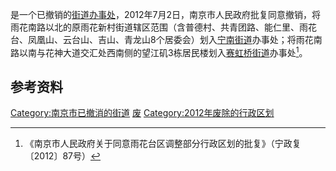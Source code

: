{{中国乡级行政区|32/01/14/003/000}}

'''{{PAGENAMEBASE}}'''是{{PRC admin/fullname|32/01/14}}一个已撤销的[[街道办事处|街道办事处]]，2012年7月2日，南京市人民政府批复同意撤销{{PAGENAMEBASE}}，将雨花南路以北的原雨花新村街道辖区范围（含普德村、共青团路、能仁里、雨花台、凤凰山、云台山、吉山、青龙山8个居委会）划入[[宁南街道|宁南街道]]办事处；将雨花南路以南与花神大道交汇处西南侧的望江矶3栋居民楼划入[[赛虹桥街道|赛虹桥街道]]办事处<ref>《南京市人民政府关于同意雨花台区调整部分行政区划的批复》（宁政复〔2012〕87号）</ref>。

== 参考资料 ==
{{reflist}}

{{江苏行政区划小作品}}
[[Category:南京市已撤消的街道|Category:南京市已撤消的街道]]
[[Category:雨花台区行政区划|废]]
[[Category:2012年废除的行政区划|Category:2012年废除的行政区划]]
